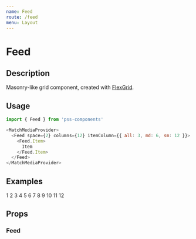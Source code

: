 ```yaml
---
name: Feed
route: /feed
menu: Layout
---
```



# Feed

## Description

Masonry-like grid component, created with [FlexGrid](#/flex-grid).

## Usage

```js
import { Feed } from 'pss-components'
```

```js
<MatchMediaProvider>
  <Feed space={2} columns={12} itemColumn={{ all: 3, md: 6, sm: 12 }}>
    <Feed.Item>
      Item
    </Feed.Item>
  </Feed>
</MatchMediaProvider>
```

## Examples

<Playground>
  <MatchMediaProvider>
    <Feed space={2} columns={12} itemColumn={{ all: 3, md: 6, sm: 12 }}>
      <Feed.Item>
        <Box outline='1px solid' p={1} minHeight={200}>1</Box>
      </Feed.Item>
      <Feed.Item>
        <Box outline='1px solid' p={1} minHeight={150}>2</Box>
      </Feed.Item>
      <Feed.Item>
        <Box outline='1px solid' p={1} minHeight={300}>3</Box>
      </Feed.Item>
      <Feed.Item>
        <Box outline='1px solid' p={1} minHeight={500}>4</Box>
      </Feed.Item>
      <Feed.Item>
        <Box outline='1px solid' p={1} minHeight={200}>5</Box>
      </Feed.Item>
      <Feed.Item>
        <Box outline='1px solid' p={1} minHeight={300}>6</Box>
      </Feed.Item>
      <Feed.Item>
        <Box outline='1px solid' p={1} minHeight={200}>7</Box>
      </Feed.Item>
      <Feed.Item>
        <Box outline='1px solid' p={1} minHeight={150}>8</Box>
      </Feed.Item>
      <Feed.Item>
        <Box outline='1px solid' p={1} minHeight={300}>9</Box>
      </Feed.Item>
      <Feed.Item>
        <Box outline='1px solid' p={1} minHeight={500}>10</Box>
      </Feed.Item>
      <Feed.Item>
        <Box outline='1px solid' p={1} minHeight={200}>11</Box>
      </Feed.Item>
      <Feed.Item>
        <Box outline='1px solid' p={1} minHeight={300}>12</Box>
      </Feed.Item>
    </Feed>
  </MatchMediaProvider>
</Playground>

## Props

### Feed

<PropsTable of={Feed} />
